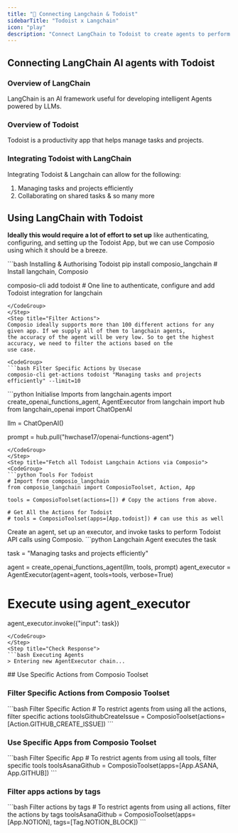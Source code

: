 ```yaml
---
title: "🚀 Connecting Langchain & Todoist"
sidebarTitle: "Todoist x Langchain"
icon: "play"
description: "Connect LangChain to Todoist to create agents to perform tasks using natural language"
---
```


## Connecting LangChain AI agents with Todoist

### Overview of LangChain

LangChain is an AI framework useful for developing intelligent Agents powered by LLMs.

### Overview of Todoist

Todoist is a productivity app that helps manage tasks and projects.

### Integrating Todoist with LangChain

Integrating Todoist & Langchain can allow for the following:

1. Managing tasks and projects efficiently
2. Collaborating on shared tasks
& so many more

## Using LangChain with Todoist

<Steps>
<Step title="Setting Up the Environment">

**Ideally this would require a lot of effort to set up** like authenticating, configuring, and setting up the Todoist App, but we can use Composio using which it should be a breeze.

<CodeGroup>
```bash Installing & Authorising Todoist
pip install composio_langchain # Install langchain, Composio 

composio-cli add todoist # One line to authenticate, configure and add Todoist integration for langchain
```
</CodeGroup>
</Step>
<Step title="Filter Actions">
Composio ideally supports more than 100 different actions for any given app. If we supply all of them to langchain agents, 
the accuracy of the agent will be very low. So to get the highest accuracy, we need to filter the actions based on the 
use case.

<CodeGroup>
```bash Filter Specific Actions by Usecase
composio-cli get-actions todoist "Managing tasks and projects efficiently" --limit=10
```
</CodeGroup>

</Step>
<Step title="Import Base Packages">

<CodeGroup>
```python Initialise Imports
from langchain.agents import create_openai_functions_agent, AgentExecutor
from langchain import hub
from langchain_openai import ChatOpenAI


llm = ChatOpenAI()

prompt = hub.pull("hwchase17/openai-functions-agent")
```
</CodeGroup>
</Step>
<Step title="Fetch all Todoist Langchain Actions via Composio">
<CodeGroup>
```python Tools For Todoist
# Import from composio_langchain
from composio_langchain import ComposioToolset, Action, App

tools = ComposioToolset(actions=[]) # Copy the actions from above. 

# Get All the Actions for Todoist
# tools = ComposioToolset(apps=[App.todoist]) # can use this as well
```
</CodeGroup>
</Step>
<Step title="Execute the Agent">
Create an agent, set up an executor, and invoke tasks to perform Todoist API calls using Composio. 
<CodeGroup>
```python Langchain Agent executes the task

task = "Managing tasks and projects efficiently"

agent = create_openai_functions_agent(llm, tools, prompt)
agent_executor = AgentExecutor(agent=agent, tools=tools, verbose=True)

# Execute using agent_executor
agent_executor.invoke({"input": task})
```
</CodeGroup>
</Step>
<Step title="Check Response">
```bash Executing Agents
> Entering new AgentExecutor chain...
```
</Step>
</Steps>
## Use Specific Actions from Composio Toolset

### Filter Specific Actions from Composio Toolset

<CodeGroup>
```bash Filter Specific Action
# To restrict agents from using all the actions, filter specific actions
toolsGithubCreateIssue = ComposioToolset(actions=[Action.GITHUB_CREATE_ISSUE])
```
</CodeGroup>

### Use Specific Apps from Composio Toolset
<CodeGroup>
```bash Filter Specific App
# To restrict agents from using all tools, filter specific tools
toolsAsanaGithub = ComposioToolset(apps=[App.ASANA, App.GITHUB])
```
</CodeGroup>

### Filter apps actions by tags 
<CodeGroup>
```bash Filter actions by tags
# To restrict agents from using all actions, filter the actions by tags
toolsAsanaGithub = ComposioToolset(apps=[App.NOTION], tags=[Tag.NOTION_BLOCK])
```
</CodeGroup>

